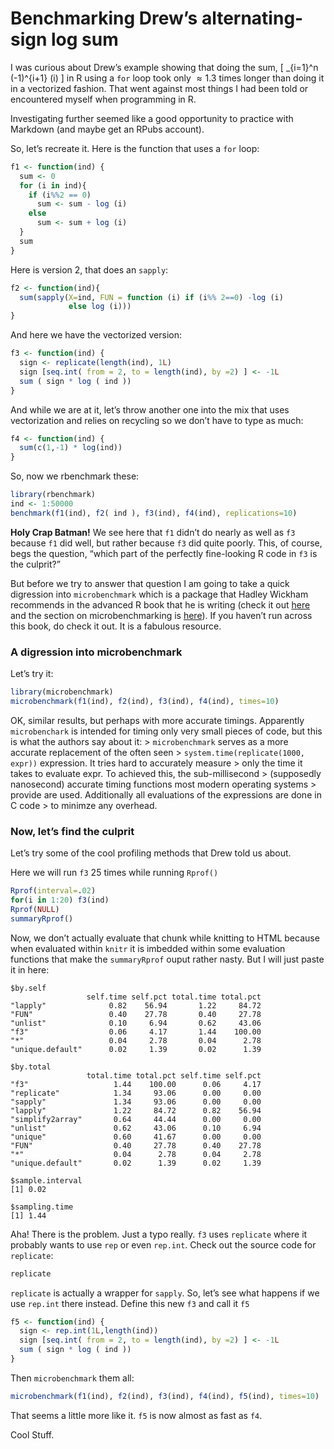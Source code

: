 Benchmarking Drew's alternating-sign log sum
=======================================

I was curious about Drew's example showing that doing the sum, 
\[
\sum_{i=1}^n (-1)^{i+1} \log(i)
\]
in R using a `for` loop took only
$\approx 1.3$ times longer than doing it in a vectorized fashion.
That went against most things I had been told or encountered myself
when programming in R.

Investigating further seemed like a good opportunity to practice with
Markdown (and maybe get an RPubs account).


So, let's recreate it.  Here is the function that uses a `for` loop:
```r
f1 <- function(ind) {
  sum <- 0
  for (i in ind){
    if (i%%2 == 0)
      sum <- sum - log (i)
    else
      sum <- sum + log (i)
  }
  sum
}
```

Here is version 2, that does an `sapply`:
```r
f2 <- function(ind){
  sum(sapply(X=ind, FUN = function (i) if (i%% 2==0) -log (i)
             else log (i)))
}
```

And here we have the vectorized version:
```r
f3 <- function(ind) {
  sign <- replicate(length(ind), 1L)
  sign [seq.int( from = 2, to = length(ind), by =2) ] <- -1L
  sum ( sign * log ( ind ))
}
```

And while we are at it, let's throw another one into the mix that uses vectorization
and relies on recycling so we don't have to type as much:
```r
f4 <- function(ind) {
  sum(c(1,-1) * log(ind))  
}
```

So, now we rbenchmark these:
```r
library(rbenchmark)
ind <- 1:50000
benchmark(f1(ind), f2( ind ), f3(ind), f4(ind), replications=10)
```

**Holy Crap Batman!** We see here that `f1` didn't do nearly as well 
as `f3` because `f1` did well, but rather because `f3` did quite poorly.
This, of course, begs the question, "which part of the perfectly fine-looking
R code in `f3` is the culprit?"     

But before we try to answer that question
I am going to take a quick digression into `microbenchmark` which is a 
package that Hadley Wickham recommends in the advanced R book that he is 
writing (check it out [here](http://adv-r.had.co.nz) and the section on
microbenchmarking is [here](http://adv-r.had.co.nz/Performance.html)). If
you haven't run across this book, do check it out. It is a fabulous resource.  

### A digression into microbenchmark
Let's try it:
```r
library(microbenchmark)
microbenchmark(f1(ind), f2(ind), f3(ind), f4(ind), times=10)
```
OK, similar results, but perhaps with more accurate timings.  Apparently 
`microbenchark` is intended for timing only very small pieces of code, but 
this is what the authors say about it:
> `microbenchmark` serves as a more accurate replacement of the often seen 
> `system.time(replicate(1000, expr))` expression. It tries hard to accurately measure
> only the time it takes to evaluate expr. To achieved this, the sub-millisecond
> (supposedly nanosecond) accurate timing functions most modern operating systems
> provide are used. Additionally all evaluations of the expressions are done in C code
> to minimze any overhead.


### Now, let's find the culprit
Let's try some of the cool profiling methods that Drew told us about.

Here we will run `f3` 25 times while running `Rprof()`
```r
Rprof(interval=.02)
for(i in 1:20) f3(ind)
Rprof(NULL)
summaryRprof()
```
Now, we don't actually evaluate that chunk while knitting to HTML because when 
evaluated within `knitr` it is imbedded within some evaluation functions that
make the `summaryRprof` ouput rather nasty.  But I will just paste it in here:
```
$by.self
                 self.time self.pct total.time total.pct
"lapply"              0.82    56.94       1.22     84.72
"FUN"                 0.40    27.78       0.40     27.78
"unlist"              0.10     6.94       0.62     43.06
"f3"                  0.06     4.17       1.44    100.00
"*"                   0.04     2.78       0.04      2.78
"unique.default"      0.02     1.39       0.02      1.39

$by.total
                 total.time total.pct self.time self.pct
"f3"                   1.44    100.00      0.06     4.17
"replicate"            1.34     93.06      0.00     0.00
"sapply"               1.34     93.06      0.00     0.00
"lapply"               1.22     84.72      0.82    56.94
"simplify2array"       0.64     44.44      0.00     0.00
"unlist"               0.62     43.06      0.10     6.94
"unique"               0.60     41.67      0.00     0.00
"FUN"                  0.40     27.78      0.40    27.78
"*"                    0.04      2.78      0.04     2.78
"unique.default"       0.02      1.39      0.02     1.39

$sample.interval
[1] 0.02

$sampling.time
[1] 1.44
```
Aha! There is the problem.  Just a typo really.  `f3` uses `replicate` where it
probably wants to use `rep` or even `rep.int`.  Check out the source code for
`replicate`:
```r
replicate
```
`replicate` is actually a wrapper for `sapply`.  So, let's see what happens
if we use `rep.int`
there instead.  Define this new `f3` and call it `f5`
```r
f5 <- function(ind) {
  sign <- rep.int(1L,length(ind))
  sign [seq.int( from = 2, to = length(ind), by =2) ] <- -1L
  sum ( sign * log ( ind ))
}
```

Then `microbenchmark` them all:
```r
microbenchmark(f1(ind), f2(ind), f3(ind), f4(ind), f5(ind), times=10)
```
That seems a little more like it.  `f5` is now almost as fast as `f4`.

Cool Stuff.
















